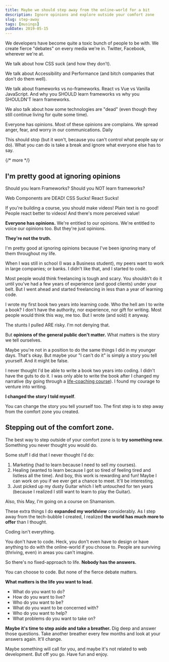 ```yaml
---
title: Maybe we should step away from the online-world for a bit
description: Ignore opinions and explore outside your comfort zone
slug: step-away
tags: [musings]
pubDate: 2019-05-15
---
```


We developers have become quite a toxic bunch of people to be with. We create fierce "debates" on every media we're in. Twitter, Facebook, wherever we're at.

We talk about how CSS suck (and how they don't).

We talk about Accessibility and Performance (and bitch companies that don't do them well).

We talk about frameworks vs no-frameworks. React vs Vue vs Vanilla JavaScript. And why you SHOULD learn frameworks vs why you SHOULDN'T learn frameworks.

We also talk about how some technologies are "dead" (even though they still continue living for quite some time).

Everyone has opinions. Most of these opinions are complains. We spread anger, fear, and worry in our communications. Daily

This should stop (but it won't, because you can't control what people say or do). What you can do is take a break and ignore what everyone else has to say.

{/* more */}

## I'm pretty good at ignoring opinions

Should you learn Frameworks? Should you NOT learn frameworks?

Web Components are DEAD! CSS Sucks! React Sucks!

If you're building a course, you should make videos! Plain text is no good! People react better to videos! And there's more perceived value!

**Everyone has opinions.** We're entitled to our opinions. We're entitled to voice our opinions too. But they're just opinions.

**They're not the truth.**

I'm pretty good at ignoring opinions because I've been ignoring many of them throughout my life.

When I was still in school (I was a Business student), my peers want to work in large companies; or banks. I didn't like that, and I started to code.

Most people would think freelancing is tough and scary. You shouldn't do it until you've had a few years of experience (and good clients) under your belt. But I went ahead and started freelancing in less than a year of learning code.

I wrote my first book two years into learning code. Who the hell am I to write a book? I don't have the authority, nor experience, nor gift for writing. Most people would think this way, me too. But I wrote (and sold) it anyway.

The stunts I pulled ARE risky. I'm not denying that.

But **opinions of the general public don't matter.** What matters is the story we tell ourselves.

Maybe you're not in a position to do the same things I did in my younger days. That's okay. But maybe your "I can't do it" is simply a story you tell yourself. And it might be false.

I never thought I'd be able to write a book two years into coding. I didn't have the guts to do it. I was only able to write the book after I changed my narrative (by going through a [life-coaching course][1]). I found my courage to venture into writing.

**I changed the story I told myself**.

You can change the story you tell yourself too. The first step is to step away from the comfort zone you created.

## Stepping out of the comfort zone.

The best way to step outside of your comfort zone is to **try something new**. Something you never thought you would do.

Some stuff I did that I never thought I'd do:

1. Marketing (had to learn because I need to sell my courses).
2. Healing (wanted to learn because I got so tired of feeling tired and listless all the time). And boy, this work is rewarding and fun! Maybe I can work on you if we ever get a chance to meet. It'll be interesting.
3. Just picked up my dusty Guitar which I left untouched for ten years (because I realized I still want to learn to play the Guitar).

Also, this May, I'm going on a course on Shamanism.

These extra things I do **expanded my worldview** considerably. As I step away from the tech-bubble I created, I realized **the world has much more to offer** than I thought.

Coding isn't everything.

You don't have to code. Heck, you don't even have to design or have anything to do with the online-world if you choose to. People are surviving (thriving, even) in areas you can't imagine.

So there's no fixed-approach to life. **Nobody has the answers.**

You can choose to code. But none of the fierce debate matters.

**What matters is the life you want to lead.**

- What do you want to do?
- How do you want to live?
- Who do you want to be?
- What do you want to be concerned with?
- Who do you want to help?
- What problems do you want to take on?

**Maybe it's time to step aside and take a breather.** Dig deep and answer those questions. Take another breather every few months and look at your answers again. It'll change.

Maybe something will call for you, and maybe it's not related to web development. But off you go. Have fun and enjoy.

[1]: https://liveyourmark.com/website-is-under-maintenance/
